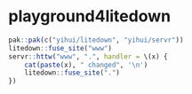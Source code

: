 # playground4litedown

```r
pak::pak(c("yihui/litedown", "yihui/servr"))
litedown::fuse_site("www")
servr::httw("www", ".", handler = \(x) {
    cat(paste(x), " changed", '\n')
    litedown::fuse_site(".")
})
```
